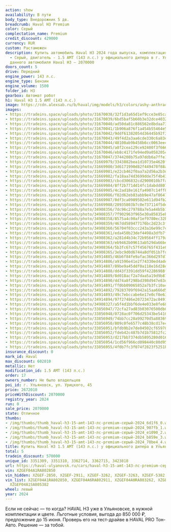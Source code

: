 ```yaml
---
action: show
availability: В пути
body_type: Внедорожник 5 дв.
breadcrumb: Haval H3 Premium
color: Серый
complectation_name: Premium
credit_discount: 429000
currency: RUR
custom: Растаможен
description: Купить автомобиль Haval H3 2024 года выпуска, комплектация Premium, цвет
  - Серый, двигатель - 1.5 AMT (143 л.с.) у официального дилера в г. Ульяновск. Стоимость
  данного автомобиля Haval H3 – 2070000
doors_count: 5
drive: Передний
engine_power: 143 л.с.
engine_type: Бензин
engine_volume: 1500
folder_id: H3
gearbox: Автомат робот
h1: Haval H3 1.5 AMT (143 л.с.)
image: https://cdn.alexsab.ru/b/haval/img/models/h3/colors/ashy-anthracite.webp
images:
- https://tradeins.space/uploads/photo/31670038/32f1d3a65d1ef9cce3e85cafa486d1f6.jpg
- https://tradeins.space/uploads/photo/31670039/6bd5baf5b60b3e32dce40324c6c907fb.jpg
- https://tradeins.space/uploads/photo/31670040/ad50da81c886562e8bdaa7357cfe1090.jpg
- https://tradeins.space/uploads/photo/31670041/1b906a876f1a454b55464e5cf7bb859e.jpg
- https://tradeins.space/uploads/photo/31670042/9ddf61382054d36445b92f3eb2a70be4.jpg
- https://tradeins.space/uploads/photo/31670043/49f4d2a3aa6cde330c6a83e479255def.jpg
- https://tradeins.space/uploads/photo/31670044/48100ab9b458b6cc0063eecf723dca94.jpg
- https://tradeins.space/uploads/photo/31670045/a8f2cea129ce92400f3f66605317e9f6.jpg
- https://tradeins.space/uploads/photo/31670046/eb8c4171fe94ed9a058205c0c92c4596.jpg
- https://tradeins.space/uploads/photo/31670047/3744208b75a97ddb6a7ffe1ce34ed299.jpg
- https://tradeins.space/uploads/photo/31669979/3343882bea1d10735e4620f29cd23806.jpg
- https://tradeins.space/uploads/photo/31669980/3d6171990d82f449478f88af4e5a0e0d.jpg
- https://tradeins.space/uploads/photo/31669981/e22cb462f0aa7a2d56a2b3d027982b1e.jpg
- https://tradeins.space/uploads/photo/31669982/fa18aa74d3699dde75f4b439b9c6602a.jpg
- https://tradeins.space/uploads/photo/31669983/cbcd306832cd2900010b7fa62bbbd876.jpg
- https://tradeins.space/uploads/photo/31669984/8ff2b771dd14fc1dabdd80742d5dd6bf.jpg
- https://tradeins.space/uploads/photo/31669985/4c2ad18e161fa4907c14ff85caf9ad62.jpg
- https://tradeins.space/uploads/photo/31669986/f02d62eb83abb9e47af86473d7cd9963.jpg
- https://tradeins.space/uploads/photo/31669987/0df3ca0989502e611d94fb291ad7b840.jpg
- https://tradeins.space/uploads/photo/31669988/20935803b7c0e737114f5deecdbfb1ef.jpg
- https://tradeins.space/uploads/photo/34908356/7dc96c279788a7e5a44b5b1ca962f9aa.jpg
- https://tradeins.space/uploads/photo/34908357/7f902963f965e30a85835ebcb237dceb.jpg
- https://tradeins.space/uploads/photo/34908358/8575a4c00af1ef9780ec32b8d9a9b031.jpg
- https://tradeins.space/uploads/photo/34908359/467dd589477176bc2d23c3f76904dc1a.jpg
- https://tradeins.space/uploads/photo/34908360/56704f03ccc243a16e99c7c37cc88a63.jpg
- https://tradeins.space/uploads/photo/34908361/eda450b23def4498a3dfb7f9cc81cff0.jpg
- https://tradeins.space/uploads/photo/34908362/a281d4b34c72b9564ff179a3431fbc79.jpg
- https://tradeins.space/uploads/photo/34908363/eb9462b09613ab529da66be6828af3d1.jpg
- https://tradeins.space/uploads/photo/34908364/5b3fc67c57f456765f431e08a78226ae.jpg
- https://tradeins.space/uploads/photo/34908365/3ebc9d0d6744a8df051b7fdb5fb3e3dd.jpg
- https://tradeins.space/uploads/photo/34914885/46b6f84fe9afac366d297d798f16560b.jpg
- https://tradeins.space/uploads/photo/34914886/a91596e41e2f74330ed4ade840fe6215.jpg
- https://tradeins.space/uploads/photo/34914887/89be9a45ddf0a118e16d28dac4ab8adc.jpg
- https://tradeins.space/uploads/photo/34914888/dd43f3391dd59f42286988f1ae257ed9.jpg
- https://tradeins.space/uploads/photo/34914889/8d018acf2a7daa5a19d9b8707c890d01.jpg
- https://tradeins.space/uploads/photo/34914890/dd74a8f298bd398d947e83d6127578b7.jpg
- https://tradeins.space/uploads/photo/34914891/ff0bb09065852a7b3fc10ac2dac0c873.jpg
- https://tradeins.space/uploads/photo/34914892/79283709f6942a15aa666d5ed1ff1b45.jpg
- https://tradeins.space/uploads/photo/34914893/49c7ebccabe6e17e0cf0e63f89f61b30.jpg
- https://tradeins.space/uploads/photo/34914894/97f27486e20723472ac0491f77d3169d.jpg
- https://tradeins.space/uploads/photo/34908327/a5f4d1bbf6de4e033e8fe688de36c018.png
- https://tradeins.space/uploads/photo/33856947/72cfa27ad83b03076500db04ca713700.jpg
- https://tradeins.space/uploads/photo/33856948/0728ac0f706d25343be54109f8b92a0d.jpg
- https://tradeins.space/uploads/photo/33856949/74bb7cc20a99270d5a88369ca38cfb70.jpg
- https://tradeins.space/uploads/photo/33856950/809c0fe6577c48b38cd17ec0f64f10c5.jpg
- https://tradeins.space/uploads/photo/33856951/bfdb9b2e7de04502cf65978df42f1ed6.jpg
- https://tradeins.space/uploads/photo/33856952/fdeb42c487b7d1b75812fc22873e64c3.jpg
- https://tradeins.space/uploads/photo/33856953/d217bb7374db5895280d0161e3eec8e3.jpg
- https://tradeins.space/uploads/photo/33856954/1cd56f966cd098440c80d95bf655a737.jpg
- https://tradeins.space/uploads/photo/33856955/4f0b7fc3f074f2823f5251bb372895f3.jpg
insurance_discount: 0
mark_id: Haval
max_discount: 602010
metallic: Нет
modification_id: 1.5 AMT (143 л.с.)
order: 17
owners_number: Не было владельцев
poi_id: г. Ульяновск, ул. Урицкого, 45
price: 2672010
priceWithDiscount: 2070000
registry_year: 2024
run: 0
sale_price: 2070000
state: Отличное
thumbs:
- /img/thumbs/thumb_haval-h3-15-amt-143-лс-premium-серый-2024_6d1f6_0.webp
- /img/thumbs/thumb_haval-h3-15-amt-143-лс-premium-серый-2024_907fb_1.webp
- /img/thumbs/thumb_haval-h3-15-amt-143-лс-premium-серый-2024_e1090_2.webp
- /img/thumbs/thumb_haval-h3-15-amt-143-лс-premium-серый-2024_b859e_3.webp
- /img/thumbs/thumb_haval-h3-15-amt-143-лс-premium-серый-2024_70be4_4.webp
title: Купить Haval H3 1.5 AMT (143 л.с.) у официального дилера в Ульяновске
total: 5
tradein_discount: 570000
unique_id: 3351309, 3351310, 3362714, 3362715, 3423818
url: https://haval-ulyanovsk.ru/cars/haval-h3-15-amt-143-лс-premium-серый-2024/
vin: XZGEF04A1RA802850
vin_hidden: XZGEF-2850, XZGEF-2911, XZGEF-3262, XZGEF-3263, XZGEF-5382
vin_list: XZGEF04A1RA802850, XZGEF04A6RA802911, XZGEF04A0RA803262, XZGEF04A2RA803263,
  XZGEF04A1SA805382
wheel: левый
year: 2024
---
```

Если не сейчас — то когда? HAVAL H3 уже в Ульяновске, в нужной комплектации и цвете. Льготные условия, выгода до 850 000 ₽, предложение до 15 июня. Проверь его на тест-драйве в HAVAL PRO Тон-Авто. Решение — за тобой.
